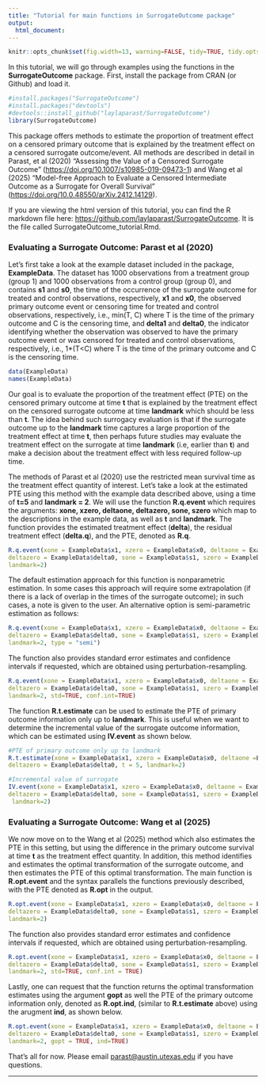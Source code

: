 ```yaml
---
title: "Tutorial for main functions in SurrogateOutcome package"
output:
  html_document:
---
```


```r
knitr::opts_chunk$set(fig.width=13, warning=FALSE, tidy=TRUE, tidy.opts=list(width.cutoff=60))
```

In this tutorial, we will go through examples using the functions in the **SurrogateOutcome** package. First, install the package from CRAN (or Github) and load it.

```r
#install.packages("SurrogateOutcome")
#install.packages("devtools")  
#devtools::install_github("laylaparast/SurrogateOutcome")
library(SurrogateOutcome)

```

This package offers methods to estimate the proportion of treatment effect on a censored primary outcome that is explained by the treatment effect on a censored surrogate outcome/event. All methods are described in detail in Parast, et al (2020) "Assessing the Value of a Censored Surrogate Outcome" (<https://doi.org/10.1007/s10985-019-09473-1>) and Wang et al (2025) "Model-free Approach to Evaluate a Censored Intermediate Outcome as a Surrogate for Overall Survival" (<https://doi.org/10.0.48550/arXiv.2412.14129>).

If you are viewing the html version of this tutorial, you can find the R markdown file here: <https://github.com/laylaparast/SurrogateOutcome>. It is the file called SurrogateOutcome_tutorial.Rmd.

### Evaluating a Surrogate Outcome: Parast et al (2020) 

Let's first take a look at the example dataset included in the package, **ExampleData**. The dataset has 1000 observations from a treatment group (group 1) and 1000 observations from a control group (group 0), and contains **s1** and **s0**, the time of the occurrence of the surrogate outcome for treated and control observations, respectively,  **x1** and **x0**, the observed primary outcome event or censoring time for treated and control observations, respectively, i.e., min(T, C) where T is the time of the primary outcome and C is the censoring time, and **delta1** and **delta0**, the indicator identifying whether the observation was observed to have the primary outcome event or was censored for treated and control observations, respectively, i.e., 1*(T<C) where T is the time of the primary outcome and C is the censoring time.

```r
data(ExampleData)
names(ExampleData)
```

Our goal is to evaluate the proportion of the treatment effect (PTE) on the censored primary outcome at time **t** that is explained by the treatment effect on the censored surrogate outcome at time **landmark** which should be less than **t**.  The idea behind such surrogacy evaluation is that if the surrogate outcome up to the **landmark** time captures a large proportion of the treatment effect at time **t**, then perhaps future studies may evaluate the treatment effect on the surrogate at time **landmark** (i.e, earlier than **t**) and make a decision about the treatment effect with less required follow-up time. 

The methods of Parast et al (2020) use the restricted mean survival time as the treatment effect quantity of interest. Let's take a look at the estimated PTE using this method with the example data described above, using a time of **t=5** and **landmark = 2**. We will use the function **R.q.event** which requires the arguments: **xone, xzero, deltaone, deltazero, sone, szero** which map to the descriptions in the example data, as well as **t** and **landmark**. The function provides the estimated treatment effect (**delta**), the residual treatment effect (**delta.q**), and the PTE, denoted as **R.q**.

```r
R.q.event(xone = ExampleData$x1, xzero = ExampleData$x0, deltaone = ExampleData$delta1, 
deltazero = ExampleData$delta0, sone = ExampleData$s1, szero = ExampleData$s0, t = 5, 
landmark=2)

```

The default estimation approach for this function is nonparametric estimation. In some cases this approach will require some extrapolation (if there is a lack of overlap in the times of the surrogate outcome); in such cases, a note is given to the user. An alternative option is semi-parametric estimation as follows: 

```r
R.q.event(xone = ExampleData$x1, xzero = ExampleData$x0, deltaone = ExampleData$delta1, 
deltazero = ExampleData$delta0, sone = ExampleData$s1, szero = ExampleData$s0, t = 5, 
landmark=2, type = "semi")
```
The function also provides standard error estimates and confidence intervals if requested, which are obtained using perturbation-resampling.

```r
R.q.event(xone = ExampleData$x1, xzero = ExampleData$x0, deltaone = ExampleData$delta1, 
deltazero = ExampleData$delta0, sone = ExampleData$s1, szero = ExampleData$s0, t = 5, 
landmark=2, std=TRUE, conf.int=TRUE)

```
The function **R.t.estimate** can be used to estimate the PTE of primary outcome information only up to **landmark**. This is useful when we want to determine the incremental value of the surrogate outcome information, which can be estimated using **IV.event** as shown below. 

```r
#PTE of primary outcome only up to landmark
R.t.estimate(xone = ExampleData$x1, xzero = ExampleData$x0, deltaone =ExampleData$delta1, 
deltazero = ExampleData$delta0, t = 5, landmark=2)

#Incremental value of surrogate
IV.event(xone = ExampleData$x1, xzero = ExampleData$x0, deltaone = ExampleData$delta1, 
deltazero = ExampleData$delta0, sone = ExampleData$s1, szero = ExampleData$s0, t = 5,
 landmark=2)
```

### Evaluating a Surrogate Outcome: Wang et al (2025)

We now move on to the Wang et al (2025) method which also estimates the PTE in this setting, but using the difference in the primary outcome survival at time **t** as the treatment effect quantity. In addition, this method identifies and estimates the optimal transformation of the surrogate outcome, and then estimates the PTE of this optimal transformation.  The main function is **R.opt.event** and the syntax parallels the functions previously described, with the PTE denoted as **R.opt** in the output. 

```r
R.opt.event(xone = ExampleData$x1, xzero = ExampleData$x0, deltaone = ExampleData$delta1, 
deltazero = ExampleData$delta0, sone = ExampleData$s1, szero = ExampleData$s0, t = 5, 
landmark=2)
```

The function also provides standard error estimates and confidence intervals if requested, which are obtained using perturbation-resampling.

```r
R.opt.event(xone = ExampleData$x1, xzero = ExampleData$x0, deltaone = ExampleData$delta1, 
deltazero = ExampleData$delta0, sone = ExampleData$s1, szero = ExampleData$s0, t = 5, 
landmark=2, std=TRUE, conf.int = TRUE)
```

Lastly, one can request that the function returns the optimal transformation estimates using the argument **gopt** as well the PTE of the primary outcome information only, denoted as **R.opt.ind**, (similar to **R.t.estimate** above) using the arugment **ind**, as shown below. 

```r
R.opt.event(xone = ExampleData$x1, xzero = ExampleData$x0, deltaone = ExampleData$delta1, 
deltazero = ExampleData$delta0, sone = ExampleData$s1, szero = ExampleData$s0, t = 5, 
landmark=2, gopt = TRUE, ind=TRUE)
```

That's all for now. Please email <parast@austin.utexas.edu> if you have questions.


------------------------------------------------------------------------